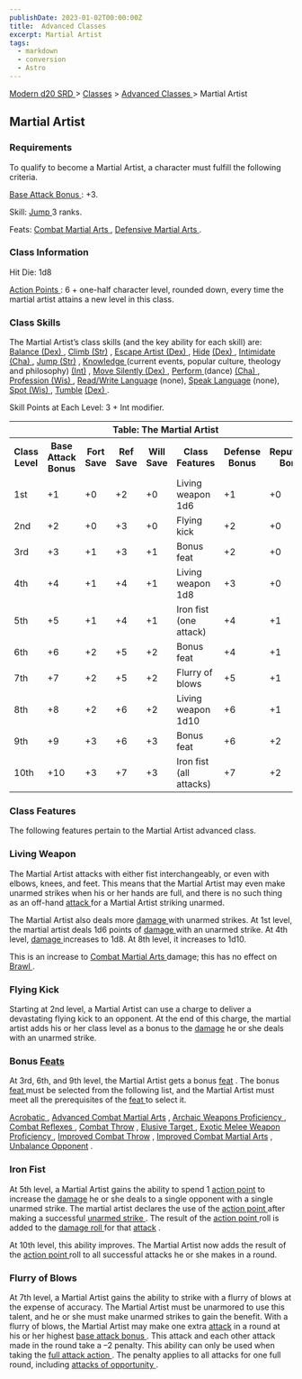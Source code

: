 ```yaml
---
publishDate: 2023-01-02T00:00:00Z
title:  Advanced Classes 
excerpt: Martial Artist
tags:
  - markdown
  - conversion
  - Astro
---
```


[ Modern d20 SRD ](/#modernD20) > [ Classes](modern-d20-srd-classes-index) > [ Advanced Classes ](modern-d20-srd-classes-advanced-index) > Martial Artist

##  Martial Artist

###  Requirements

To qualify to become a Martial Artist, a character must fulfill the following
criteria.

[ Base Attack Bonus ](modern-d20-srd-combat-attack-bonus) : +3.

Skill: [ Jump ](modern-d20-srd-skills-jump) 3 ranks.

Feats: [ Combat Martial Arts ](modern-d20-srd-feats-combat-martial-arts) , [Defensive Martial Arts ](modern-d20-srd-feats-defensive-martial-arts) .

###  Class Information

Hit Die: 1d8

[ Action Points ](modern-d20-srd-basics-action-points) : 6 + one-half
character level, rounded down, every time the martial artist attains a new
level in this class.

###  Class Skills

The Martial Artist’s class skills (and the key ability for each skill) are: [Balance ](modern-d20-srd-skills-balance) [ (Dex) ](modern-d20-srd-basics-ability-scores) , [ Climb ](modern-d20-srd-skills-climb) [ (Str)](modern-d20-srd-basics-ability-scores) , [ Escape Artist ](modern-d20-srd-skills-escape-artist) [ (Dex) ](modern-d20-srd-basics-ability-scores) , [ Hide](modern-d20-srd-skills-hide) [ (Dex) ](modern-d20-srd-basics-ability-scores)
, [ Intimidate ](modern-d20-srd-skills-intimidate) [ (Cha) ](modern-d20-srd-basics-ability-scores) , [ Jump ](modern-d20-srd-skills-jump) [ (Str)](modern-d20-srd-basics-ability-scores) , [ Knowledge ](modern-d20-srd-skills-knowledge) (current events, popular culture, theology and philosophy) [ (Int)](modern-d20-srd-basics-ability-scores) , [ Move Silently ](modern-d20-srd-skills-move-silently) [ (Dex) ](modern-d20-srd-basics-ability-scores) , [Perform ](modern-d20-srd-skills-perform) (dance) [ (Cha) ](modern-d20-srd-basics-ability-scores) , [ Profession ](modern-d20-srd-skills-profession) [(Wis) ](modern-d20-srd-basics-ability-scores) , [ Read/Write Language](modern-d20-srd-skills-read-write-language) (none), [ Speak Language](modern-d20-srd-skills-speak-language) (none), [ Spot ](modern-d20-srd-skills-spot) [ (Wis) ](modern-d20-srd-basics-ability-scores) , [ Tumble](modern-d20-srd-skills-tumble) [ (Dex) ](modern-d20-srd-basics-ability-scores) .

Skill Points at Each Level: 3 + Int modifier.


<table> <tr> <th colspan="8"> Table: The Martial Artist </th> </tr> <tr> <th> Class Level </th> <th> Base Attack Bonus </th> <th> Fort Save </th> <th> Ref Save </th> <th> Will Save </th> <th> Class Features </th> <th> Defense Bonus </th> <th> Reputation Bonus </th> </tr><tr> <td> 1st </td> <td> +1 </td> <td> +0 </td> <td> +2 </td> <td> +0 </td> <td> Living weapon 1d6 </td> <td> +1 </td> <td> +0 </td> </tr> <tr class="shaded"> <td> 2nd </td> <td> +2 </td> <td> +0 </td> <td> +3 </td> <td> +0 </td> <td> Flying kick </td> <td> +2 </td> <td> +0 </td> </tr> <tr> <td> 3rd </td> <td> +3 </td> <td> +1 </td> <td> +3 </td> <td> +1 </td> <td> Bonus feat </td> <td> +2 </td> <td> +0 </td> </tr> <tr class="shaded"> <td> 4th </td> <td> +4 </td> <td> +1 </td> <td> +4 </td> <td> +1 </td> <td> Living weapon 1d8 </td> <td> +3 </td> <td> +0 </td> </tr> <tr> <td> 5th </td> <td> +5 </td> <td> +1 </td> <td> +4 </td> <td> +1 </td> <td> Iron fist (one attack) </td> <td> +4 </td> <td> +1 </td> </tr> <tr class="shaded"> <td> 6th </td> <td> +6 </td> <td> +2 </td> <td> +5 </td> <td> +2 </td> <td> Bonus feat </td> <td> +4 </td> <td> +1 </td> </tr> <tr> <td> 7th </td> <td> +7 </td> <td> +2 </td> <td> +5 </td> <td> +2 </td> <td> Flurry of blows </td> <td> +5 </td> <td> +1 </td> </tr> <tr class="shaded"> <td> 8th </td> <td> +8 </td> <td> +2 </td> <td> +6 </td> <td> +2 </td> <td> Living weapon 1d10 </td> <td> +6 </td> <td> +1 </td> </tr> <tr> <td> 9th </td> <td> +9 </td> <td> +3 </td> <td> +6 </td> <td> +3 </td> <td> Bonus feat </td> <td> +6 </td> <td> +2 </td> </tr> <tr class="shaded"> <td> 10th </td> <td> +10 </td> <td> +3 </td> <td> +7 </td> <td> +3 </td> <td> Iron fist (all attacks) </td> <td> +7 </td> <td> +2 </td> </tr> </table>


###  Class Features

The following features pertain to the Martial Artist advanced class.

###  Living Weapon

The Martial Artist attacks with either fist interchangeably, or even with
elbows, knees, and feet. This means that the Martial Artist may even make
unarmed strikes when his or her hands are full, and there is no such thing as
an off-hand [ attack ](modern-d20-srd-combat-attack-roll) for a Martial Artist
striking unarmed.

The Martial Artist also deals more [ damage ](modern-d20-srd-combat-damage)
with unarmed strikes. At 1st level, the martial artist deals 1d6 points of [damage ](modern-d20-srd-combat-damage) with an unarmed strike. At 4th level, [damage ](modern-d20-srd-combat-damage) increases to 1d8. At 8th level, it
increases to 1d10.

This is an increase to [ Combat Martial Arts ](modern-d20-srd-feats-combat-martial-arts) damage; this has no effect on [ Brawl ](modern-d20-srd-feats-brawl) .

###  Flying Kick

Starting at 2nd level, a Martial Artist can use a charge to deliver a
devastating flying kick to an opponent. At the end of this charge, the martial
artist adds his or her class level as a bonus to the [ damage](modern-d20-srd-combat-damage) he or she deals with an unarmed strike.

###  Bonus [ Feats ](modern-d20-srd-feats-index)

At 3rd, 6th, and 9th level, the Martial Artist gets a bonus [ feat](modern-d20-srd-feats-index) . The bonus [ feat ](modern-d20-srd-feats-index)
must be selected from the following list, and the Martial Artist must meet all
the prerequisites of the [ feat ](modern-d20-srd-feats-index) to select it.

[ Acrobatic ](modern-d20-srd-feats-acrobatic) , [ Advanced Combat Martial Arts](modern-d20-srd-feats-advanced-combat-martial-arts) , [ Archaic Weapons Proficiency ](modern-d20-srd-feats-archaic-weapons-proficiency) , [ Combat Reflexes ](modern-d20-srd-feats-combat-reflexes) , [ Combat Throw](modern-d20-srd-feats-combat-throw) , [ Elusive Target ](modern-d20-srd-feats-elusive-target) , [ Exotic Melee Weapon Proficiency ](modern-d20-srd-feats-exotic-melee-weapons-proficiency) , [ Improved Combat Throw](modern-d20-srd-feats-improved-combat-throw) , [ Improved Combat Martial Arts](modern-d20-srd-feats-improved-combat-martial-arts) , [ Unbalance Opponent](modern-d20-srd-feats-unbalance-opponent) .

###  Iron Fist

At 5th level, a Martial Artist gains the ability to spend 1 [ action point](modern-d20-srd-basics-action-points) to increase the [ damage](modern-d20-srd-combat-damage) he or she deals to a single opponent with a
single unarmed strike. The martial artist declares the use of the [ action point ](modern-d20-srd-basics-action-points) after making a successful [unarmed strike ](modern-d20-srd-combat-attack-roll) . The result of the [action point ](modern-d20-srd-basics-action-points) roll is added to the [damage roll ](modern-d20-srd-combat-damage) for that [ attack](modern-d20-srd-combat-attack-roll) .

At 10th level, this ability improves. The Martial Artist now adds the result
of the [ action point ](modern-d20-srd-basics-action-points) roll to all
successful attacks he or she makes in a round.

###  Flurry of Blows

At 7th level, a Martial Artist gains the ability to strike with a flurry of
blows at the expense of accuracy. The Martial Artist must be unarmored to use
this talent, and he or she must make unarmed strikes to gain the benefit. With
a flurry of blows, the Martial Artist may make one extra [ attack](modern-d20-srd-combat-attack-roll) in a round at his or her highest [ base attack bonus ](modern-d20-srd-combat-attack-bonus) . This attack and each
other attack made in the round take a –2 penalty. This ability can only be
used when taking the [ full attack action ](modern-d20-srd-combat-full-round-actions) . The penalty applies to all attacks for one full round, including [attacks of opportunity ](modern-d20-srd-combat-attacks-of-opportunity) .

